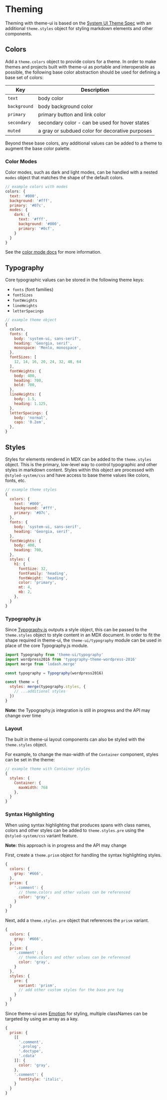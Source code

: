 

# Theming

Theming with theme-ui is based on the [System UI Theme Spec][] with an additional `theme.styles` object for styling markdown elements and other components.

[system ui theme spec]: https://system-ui.com/theme/

## Colors

Add a `theme.colors` object to provide colors for a theme.
In order to make themes and projects built with theme-ui as portable and interoperable as possible, the following base color abstraction should be used for defining a base set of colors:

Key           | Description
--------------|------------
`text`        | body color
`background`  | body background color
`primary`     | primary button and link color
`secondary`   | secondary color - can be used for hover states
`muted`       | a gray or subdued color for decorative purposes

Beyond these base colors, any additional values can be added to a theme to augment the base color palette.

### Color Modes

Color modes, such as dark and light modes, can be handled with a nested `modes` object that matches the shape of the default colors.

```js
// example colors with modes
colors: {
  text: '#000',
  background: '#fff',
  primary: '#07c',
  modes: {
    dark: {
      text: '#fff',
      background: '#000',
      primary: '#0cf',
    }
  }
}
```

See the [color mode docs](/color-modes) for more information.

## Typography

Core typographic values can be stored in the following theme keys:

- `fonts` (font families)
- `fontSizes`
- `fontWeights`
- `lineHeights`
- `letterSpacings`

```js
// example theme object
{
  colors,
  fonts: {
    body: 'system-ui, sans-serif',
    heading: 'Georgia, serif',
    monospace: 'Menlo, monospace',
  },
  fontSizes: [
    12, 14, 16, 20, 24, 32, 48, 64
  ],
  fontWeights: {
    body: 400,
    heading: 700,
    bold: 700,
  },
  lineHeights: {
    body: 1.5,
    heading: 1.125,
  },
  letterSpacings: {
    body: 'normal',
    caps: '0.2em',
  },
}
```

## Styles

Styles for elements rendered in MDX can be added to the `theme.styles` object.
This is the primary, low-level way to control typographic and other styles in markdown content.
Styles within this object are processed with `@styled-system/css` and have access to base theme values like colors, fonts, etc.

```js
// example theme styles
{
  colors: {
    text: '#000',
    background: '#fff',
    primary: '#07c',
  },
  fonts: {
    body: 'system-ui, sans-serif',
    heading: 'Georgia, serif',
  },
  fontWeights: {
    body: 400,
    heading: 700,
  },
  styles: {
    h1: {
      fontSize: 32,
      fontFamily: 'heading',
      fontWeight: 'heading',
      color: 'primary',
      mt: 4,
      mb: 2,
    },
  }
}
```

### Typography.js

Since [Typography.js][] outputs a style object, this can be passed to the `theme.styles` object to style content in an MDX document.
In order to fit the shape required in theme-ui, the `theme-ui/typography` module can be used in place of the core Typography.js module.

```js
import Typography from 'theme-ui/typography'
import wordpress2016 from 'typography-theme-wordpress-2016'
import merge from 'lodash.merge'

const typography = Typography(wordpress2016)

const theme = {
  styles: merge(typography.styles, {
    // ...additional styles
  })
}
```

**Note:** the Typography.js integration is still in progress and the API may change over time

[typography.js]: https://github.com/KyleAMathews/typography.js

### Layout

The built in theme-ui layout components can also be styled with the `theme.styles` object.

For example, to change the max-width of the `Container` component, styles can be set in the theme:

```js
// example theme with Container styles
{
  styles: {
    Container: {
      maxWidth: 768
    },
  }
}
```

### Syntax Highlighting

When using syntax highlighting that produces spans with class names, colors and other styles can be added to `theme.styles.pre` using the `@styled-system/css` variant feature.

**Note:** this approach is in progress and the API may change

First, create a `theme.prism` object for handling the syntax highlighting styles.

```js
{
  colors: {
    gray: '#666',
  },
  prism: {
    '.comment': {
      // theme.colors and other values can be referenced
      color: 'gray',
    }
  }
}
```

Next, add a `theme.styles.pre` object that references the `prism` variant.

```js
{
  colors: {
    gray: '#666',
  },
  prism: {
    '.comment': {
      // theme.colors and other values can be referenced
      color: 'gray',
    }
  },
  styles: {
    pre: {
      variant: 'prism',
      // add other custom styles for the base pre tag
    }
  }
}
```

Since theme-ui uses [Emotion][] for styling, multiple classNames can be targeted by using an array as a key.

```js
{
  prism: {
    [[
      '.comment',
      '.prolog',
      '.doctype',
      '.cdata'
    ]]: {
      color: 'gray',
    },
    '.comment': {
      fontStyle: 'italic',
    }
  }
}
```

[emotion]: https://emotion.sh

